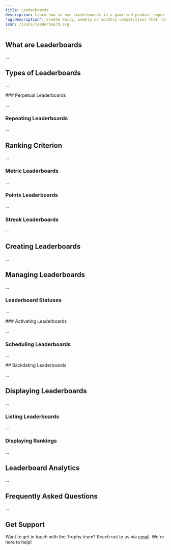 ```yaml
---
title: Leaderboards
description: Learn how to use Leaderboards in a gamified product experience with Trophy.
"og:description": Create daily, weekly or monthly competitions that rank users based on metrics, points or streaks and increase user engagement.
icon: /icons/leaderboard.svg
---
```


## What are Leaderboards

...

## Types of Leaderboards

...

### Perpetual Leaderboards

...

### Repeating Leaderboards

...

## Ranking Criterion

...

### Metric Leaderboards

...

### Points Leaderboards

...

### Streak Leaderboards

...

## Creating Leaderboards

...

## Managing Leaderboards

...

### Leaderboard Statuses

...

### Activating Leaderboards

...

### Scheduling Leaderboards

...

## Backdating Leaderboards

...

## Displaying Leaderboards

...

### Listing Leaderboards

...

### Displaying Rankings

...

## Leaderboard Analytics

...

## Frequently Asked Questions

...

## Get Support

Want to get in touch with the Trophy team? Reach out to us via [email](mailto:support@trophy.so). We're here to help!
